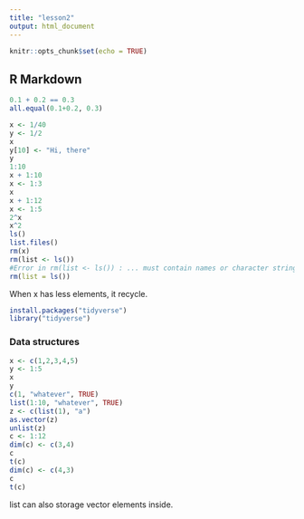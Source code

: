 ```yaml
---
title: "lesson2"
output: html_document
---
```


```r
knitr::opts_chunk$set(echo = TRUE)
```

## R Markdown

```r
0.1 + 0.2 == 0.3
all.equal(0.1+0.2, 0.3)
```

```r
x <- 1/40
y <- 1/2
x
y[10] <- "Hi, there"
y
1:10
x + 1:10
x <- 1:3
x
x + 1:12
x <- 1:5
2^x
x^2
ls()
list.files()
rm(x)
rm(list <- ls())
#Error in rm(list <- ls()) : ... must contain names or character strings
rm(list = ls())
```

When x has less elements, it recycle.

```r
install.packages("tidyverse")
library("tidyverse")
```

### Data structures

```r
x <- c(1,2,3,4,5)
y <- 1:5
x
y
c(1, "whatever", TRUE)
list(1:10, "whatever", TRUE)
z <- c(list(1), "a")
as.vector(z)
unlist(z)
c <- 1:12
dim(c) <- c(3,4)
c
t(c)
dim(c) <- c(4,3)
c
t(c)
```

list can also storage vector elements inside.






